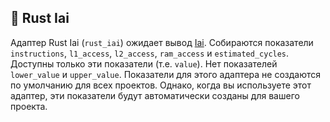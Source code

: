 
## 🦀 Rust Iai

Адаптер Rust Iai (`rust_iai`) ожидает вывод [Iai](https://github.com/bheisler/iai).
Собираются показатели `instructions`, `l1_access`, `l2_access`, `ram_access` и `estimated_cycles`.
Доступны только эти показатели (т.е. `value`). Нет показателей `lower_value` и `upper_value`.
Показатели для этого адаптера не создаются по умолчанию для всех проектов.
Однако, когда вы используете этот адаптер, эти показатели будут автоматически созданы для вашего проекта.

<CargoRustIai />